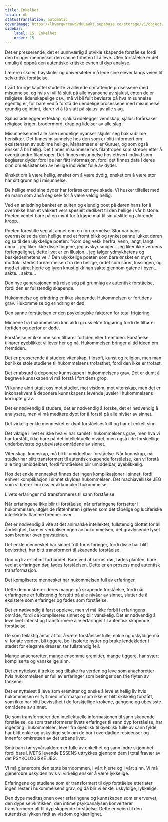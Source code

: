 ```yaml
---
title: Enkelhet
locale: nb
statusTranslation: automatic
coverImage: https://lhvmrqwrcowdvduuaukz.supabase.co/storage/v1/object/public/strapi-uploads/small_cover-educacion-fundamental.webp-2d51a7828a2b1309555be27f7e2a61a0.webp
sidebar:
    label: 15. Enkelhet
    order: 15
---
```

Det er presserende, det er uunnværlig å utvikle skapende forståelse fordi den bringer mennesket den sanne friheten til å leve. Uten forståelse er det umulig å oppnå den autentiske kritiske evnen til dyp analyse.

Lærere i skoler, høyskoler og universiteter må lede sine elever langs veien til selvkritisk forståelse.

I vårt forrige kapittel studerte vi allerede omfattende prosessene med misunnelse, og hvis vi vil få slutt på alle nyansene av sjalusi, enten de er religiøse, lidenskapelige osv., må vi bli fullt bevisste på hva misunnelse egentlig er, for bare ved å forstå de uendelige prosessene med misunnelse grundig og intimt, klarer vi å få slutt på sjalusi av alle slag.

Sjalusi ødelegger ekteskap, sjalusi ødelegger vennskap, sjalusi forårsaker religiøse kriger, brodermord, drap og lidelser av alle slag.

Misunnelse med alle sine uendelige nyanser skjuler seg bak sublime hensikter. Det finnes misunnelse hos den som er blitt informert om eksistensen av sublime hellige, Mahatmaer eller Guruer, og som også ønsker å bli hellig. Det finnes misunnelse hos filantropen som streber etter å overgå andre filantroper. Det finnes misunnelse hos ethvert individ som begjærer dyder fordi de har fått informasjon, fordi det finnes data i deres sinn om eksistensen av hellige individer fulle av dyder.

Ønsket om å være hellig, ønsket om å være dydig, ønsket om å være stor har sitt grunnlag i misunnelse.

De hellige med sine dyder har forårsaket mye skade. Vi husker tilfellet med en mann som anså seg selv for å være veldig hellig.

Ved en anledning banket en sulten og elendig poet på døren hans for å overrekke ham et vakkert vers spesielt dedikert til den hellige i vår historie. Poeten ventet bare på en mynt for å kjøpe mat til sin utslitte og aldrende kropp.

Poeten forestilte seg alt annet enn en fornærmelse. Stor var hans overraskelse da den hellige med et fromt blikk og rynket panne lukket døren og sa til den ulykkelige poeten: "Kom deg vekk herfra, venn, langt, langt unna... jeg liker ikke disse tingene, jeg avskyr smiger... jeg liker ikke verdens forfengelighet, dette livet er en illusjon... jeg følger ydmykhetens og beskjedenhetens vei." Den ulykkelige poeten som bare ønsket en mynt, mottok i stedet fornærmelsen fra den hellige, ordet som sårer, lussingen, og med et såret hjerte og lyren knust gikk han sakte gjennom gatene i byen... sakte... sakte...

Den nye generasjonen må reise seg på grunnlag av autentisk forståelse, fordi den er fullstendig skapende.

Hukommelse og erindring er ikke skapende. Hukommelsen er fortidens grav. Hukommelse og erindring er død.

Den sanne forståelsen er den psykologiske faktoren for total frigjøring.

Minnene fra hukommelsen kan aldri gi oss ekte frigjøring fordi de tilhører fortiden og derfor er døde.

Forståelse er ikke noe som tilhører fortiden eller fremtiden. Forståelse tilhører øyeblikket vi lever her og nå. Hukommelsen bringer alltid ideen om fremtiden.

Det er presserende å studere vitenskap, filosofi, kunst og religion, men man bør ikke stole studiene til hukommelsens trofasthet, fordi den ikke er trofast.

Det er absurd å deponere kunnskapen i hukommelsens grav. Det er dumt å begrave kunnskapen vi må forstå i fortidens grop.

Vi kunne aldri uttalt oss mot studier, mot visdom, mot vitenskap, men det er inkonsekvent å deponere kunnskapens levende juveler i hukommelsens korrupte grav.

Det er nødvendig å studere, det er nødvendig å forske, det er nødvendig å analysere, men vi må meditere dypt for å forstå på alle nivåer av sinnet.

Det virkelig enkle mennesket er dypt forståelsesfullt og har et enkelt sinn.

Det viktige i livet er ikke hva vi har samlet i hukommelsens grav, men hva vi har forstått, ikke bare på det intellektuelle nivået, men også i de forskjellige underbevisste og ubevisste områdene av sinnet.

Vitenskap, kunnskap, må bli til umiddelbar forståelse. Når kunnskap, når studier har blitt transformert til autentisk skapende forståelse, kan vi forstå alle ting umiddelbart, fordi forståelsen blir umiddelbar, øyeblikkelig.

Hos det enkle mennesket finnes det ingen komplikasjoner i sinnet, fordi enhver komplikasjon i sinnet skyldes hukommelsen. Det machiavelliske JEG som vi bærer inni oss er akkumulert hukommelse.

Livets erfaringer må transformeres til sann forståelse.

Når erfaringene ikke blir til forståelse, når erfaringene fortsetter i hukommelsen, utgjør de råttenheten i graven som det tåpelige og luciferiske intellektets flamme brenner over.

Det er nødvendig å vite at det animalske intellektet, fullstendig blottet for all åndelighet, bare er verbaliseringen av hukommelsen, det gravlysende lyset som brenner over gravsteinen.

Det enkle mennesket har sinnet fritt for erfaringer, fordi disse har blitt bevissthet, har blitt transformert til skapende forståelse.

Død og liv er intimt forbundet. Bare ved at kornet dør, fødes planten, bare ved at erfaringen dør, fødes forståelsen. Dette er en prosess med autentisk transformasjon.

Det kompliserte mennesket har hukommelsen full av erfaringer.

Dette demonstrerer deres mangel på skapende forståelse, fordi når erfaringene er fullstendig forstått på alle nivåer av sinnet, slutter de å eksistere som erfaringer og fødes som forståelse.

Det er nødvendig å først oppleve, men vi må ikke forbli i erfaringens område, fordi da kompliseres sinnet og blir vanskelig. Det er nødvendig å leve livet intenst og transformere alle erfaringer til autentisk skapende forståelse.

De som feilaktig antar at for å være forståelsesfulle, enkle og uskyldige må vi forlate verden, bli tiggere, bo i isolerte hytter og bruke lendekleder i stedet for elegante dresser, tar fullstendig feil.

Mange anachoretter, mange ensomme eremitter, mange tiggere, har svært kompliserte og vanskelige sinn.

Det er nytteløst å trekke seg tilbake fra verden og leve som anachoretter hvis hukommelsen er full av erfaringer som betinger den frie flyten av tankene.

Det er nytteløst å leve som eremitter og ønske å leve et hellig liv hvis hukommelsen er fylt med informasjon som ikke er blitt skikkelig forstått, som ikke har blitt bevissthet i de forskjellige krokene, gangene og ubevisste områdene av sinnet.

De som transformerer den intellektuelle informasjonen til sann skapende forståelse, de som transformerer livets erfaringer til sann dyp forståelse, har ingenting i hukommelsen, lever fra øyeblikk til øyeblikk fulle av sann fylde, har blitt enkle og uskyldige selv om de bor i overdådige residenser og innenfor omkretsen av det urbane livet.

Små barn før syvårsalderen er fulle av enkelhet og sann indre skjønnhet fordi bare LIVETS levende ESSENS uttrykkes gjennom dem i total fravær av det PSYKOLOGISKE JEG.

Vi må gjenerobre den tapte barndommen, i vårt hjerte og i vårt sinn. Vi må gjenerobre uskylden hvis vi virkelig ønsker å være lykkelige.

Erfaringene og studiene som er transformert til dyp forståelse etterlater ingen rester i hukommelsens grav, og da blir vi enkle, uskyldige, lykkelige.

Den dype meditasjonen over erfaringene og kunnskapen som er ervervet, den dype selvkritikken, den intime psykoanalysen konverterer, transformerer alt til dyp skapende forståelse. Dette er veien til den autentiske lykken født av visdom og kjærlighet.


